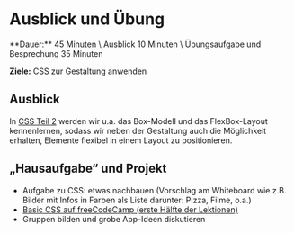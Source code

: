 
# Ausblick und Übung 

<Callout>
  **Dauer:** 45 Minuten \
  Ausblick 10 Minuten \
  Übungsaufgabe und Besprechung 35 Minuten

  **Ziele:** CSS zur Gestaltung anwenden
</Callout>

## Ausblick

In [CSS Teil 2](/web-prog/CSS2/kaskade) werden wir u.a. 
das Box-Modell und das FlexBox-Layout kennenlernen, sodass 
wir neben der Gestaltung auch die Möglichkeit erhalten, 
Elemente flexibel in einem Layout zu positionieren.

## „Hausaufgabe“ und Projekt

- Aufgabe zu CSS: etwas nachbauen (Vorschlag am Whiteboard wie z.B. Bilder mit Infos in Farben als Liste darunter: Pizza, Filme, o.a.)
- [Basic CSS auf freeCodeCamp (erste Hälfte der Lektionen)](https://www.freecodecamp.org/learn/responsive-web-design/#basic-css)
- Gruppen bilden und grobe App-Ideen diskutieren
